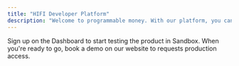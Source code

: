 ```yaml
---
title: "HIFI Developer Platform"
description: "Welcome to programmable money. With our platform, you can embed financial logic directly into your applications—building escrow products, streaming payments, cross-border transfers, token issuance and more using stablecoins."
---
```



<Card title="Get started" icon="rocket-launch" href="https://www.hifibridge.com/contact" cta="Book a demo">
  Sign up on the Dashboard to start testing the product in Sandbox. When you're ready to go, book a demo on our website to requests production access.
</Card>